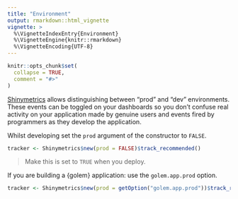 ```yaml
---
title: "Environment"
output: rmarkdown::html_vignette
vignette: >
  %\VignetteIndexEntry{Environment}
  %\VignetteEngine{knitr::rmarkdown}
  %\VignetteEncoding{UTF-8}
---
```


```r
knitr::opts_chunk$set(
  collapse = TRUE,
  comment = "#>"
)
```

[Shinymetrics](https://shinymetrics.com) allows distinguishing between "prod" and
"dev" environments.
These events can be toggled on your dashboards so you don't confuse real
activity on your application made by genuine users and events fired by programmers
as they develop the application.

Whilst developing set the `prod` argument of the constructor to `FALSE`.

```r
tracker <- Shinymetrics$new(prod = FALSE)$track_recommended()
```

> Make this is set to `TRUE` when you deploy.

If you are building a {golem} application: use the `golem.app.prod` option.

```r
tracker <- Shinymetrics$new(prod = getOption("golem.app.prod"))$track_recommended()
```
